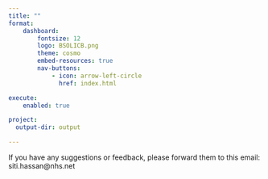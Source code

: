 ```yaml
--- 
title: ""
format: 
    dashboard:
        fontsize: 12
        logo: BSOLICB.png
        theme: cosmo
        embed-resources: true
        nav-buttons:
            - icon: arrow-left-circle
              href: index.html

execute:
    enabled: true

project:
  output-dir: output

--- 
```


::: {.card title="**Contact**" fill="false" }
If you have any suggestions or feedback, please forward them to this email: siti.hassan@nhs.net
:::